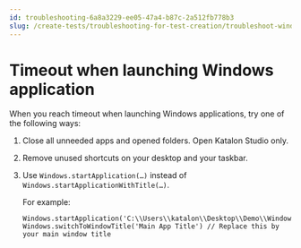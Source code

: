 ```yaml
---
id: troubleshooting-6a8a3229-ee05-47a4-b87c-2a512fb778b3
slug: /create-tests/troubleshooting-for-test-creation/troubleshoot-windows-automated-testing/timeout-when-launching-windows-application
---
```


# Timeout when launching Windows application

When you reach timeout when launching Windows applications, try one of the following ways:

1.  Close all unneeded apps and opened folders. Open Katalon Studio only.

2.  Remove unused shortcuts on your desktop and your taskbar.

3.  Use <code>Windows.startApplication(…)</code> instead of <code>Windows.startApplicationWithTitle(…)</code>.

    For example:

    ```
    Windows.startApplication('C:\\Users\\katalon\\Desktop\\Demo\\WindowsFormsApp.exe') Windows.switchToWindowTitle('Main App Title') // Replace this by your main window title
    ```